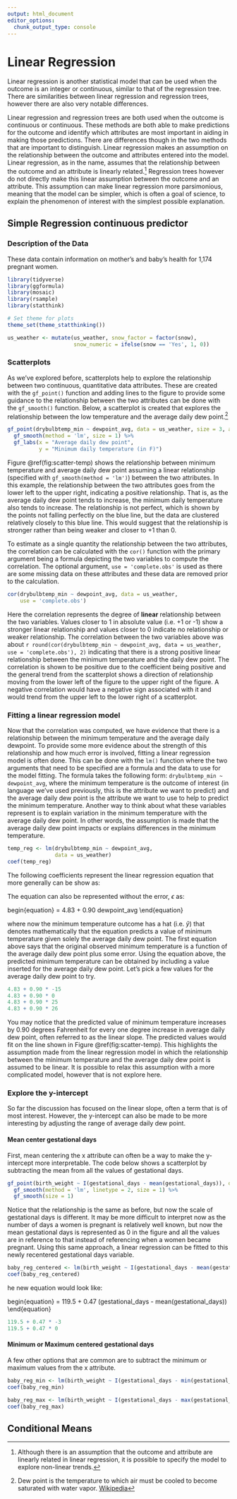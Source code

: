 ```yaml
---
output: html_document
editor_options: 
  chunk_output_type: console
---
```

# Linear Regression 

Linear regression is another statistical model that can be used when the outcome is an integer or continuous, similar to that of the regression tree. There are similarities between linear regression and regression trees, however there are also very notable differences. 

Linear regression and regression trees are both used when the outcome is continuous or continuous. These methods are both able to make predictions for the outcome and identify which attributes are most important in aiding in making those predictions. There are differences though in the two methods that are important to distinguish. Linear regression makes an assumption on the relationship between the outcome and attributes entered into the model. Linear regression, as in the name, assumes that the relationship between the outcome and an attribute is linearly related.^[Although there is an assumption that the outcome and attribute are linearly related in linear regression, it is possible to specify the model to explore non-linear trends.] Regression trees however do not directly make this linear assumption between the outcome and an attribute. This assumption can make linear regression more parsimonious, meaning that the model can be simpler, which is often a goal of science, to explain the phenomenon of interest with the simplest possible explanation. 

## Simple Regression continuous predictor
### Description of the Data
These data contain information on mother's and baby's health for 1,174 pregnant women.

```r
library(tidyverse)
library(ggformula)
library(mosaic)
library(rsample)
library(statthink)

# Set theme for plots
theme_set(theme_statthinking())

us_weather <- mutate(us_weather, snow_factor = factor(snow), 
                     snow_numeric = ifelse(snow == 'Yes', 1, 0))
```

### Scatterplots
As we've explored before, scatterplots help to explore the relationship between two continuous, quantitative data attributes. These are created with the `gf_point()` function and adding lines to the figure to provide some guidance to the relationship between the two attributes can be done with the `gf_smooth()` function. Below, a scatterplot is created that explores the relationship between the low temperature and the average daily dew point.^[Dew point is the temperature to which air must be cooled to become saturated with water vapor. [Wikipedia](https://en.wikipedia.org/wiki/Dew_point)]

```r
gf_point(drybulbtemp_min ~ dewpoint_avg, data = us_weather, size = 3, alpha = .2) %>%
  gf_smooth(method = 'lm', size = 1) %>%
  gf_labs(x = "Average daily dew point",
          y = "Minimum daily temperature (in F)")
```

Figure \@ref(fig:scatter-temp) shows the relationship between minimum temperature and average daily dew point assuming a linear relationship (specified with `gf_smooth(method = 'lm')`) between the two attributes. In this example, the relationship between the two attributes goes from the lower left to the upper right, indicating a positive relationship. That is, as the average daily dew point tends to increase, the minimum daily temperature also tends to increase. The relationship is not perfect, which is shown by the points not falling perfectly on the blue line, but the data are clustered relatively closely to this blue line. This would suggest that the relationship is stronger rather than being weaker and closer to +1 than 0. 

To estimate as a single quantity the relationship between the two attributes, the correlation can be calculated with the `cor()` function with the primary argument being a formula depicting the two variables to compute the correlation. The optional argument, `use = 'complete.obs'` is used as there are some missing data on these attributes and these data are removed prior to the calculation. 

```r
cor(drybulbtemp_min ~ dewpoint_avg, data = us_weather, 
    use = 'complete.obs')
```

Here the correlation represents the degree of **linear** relationship between the two variables. Values closer to 1 in absolute value (i.e. +1 or -1) show a stronger linear relationship and values closer to 0 indicate no relationship or weaker relationship. The correlation between the two variables above was about `r round(cor(drybulbtemp_min ~ dewpoint_avg, data = us_weather, use = 'complete.obs'), 2)` indicating that there is a strong positive linear relationship between the minimum temperature and the daily dew point. The correlation is shown to be positive due to the coefficient being positive and the general trend from the scatterplot shows a direction of relationship moving from the lower left of the figure to the upper right of the figure. A negative correlation would have a negative sign associated with it and would trend from the upper left to the lower right of a scatterplot.

### Fitting a linear regression model
Now that the correlation was computed, we have evidence that there is a relationship between the minimum temperature and the average daily dewpoint. To provide some more evidence about the strength of this relationship and how much error is involved, fitting a linear regression model is often done. This can be done with the `lm()` function where the two arguments that need to be specified are a formula and the data to use for the model fitting. The formula takes the following form: `drybulbtemp_min ~ dewpoint_avg`, where the minimum temperature is the outcome of interest (in language we've used previously, this is the attribute we want to predict) and the average daily dew point is the attribute we want to use to help to predict the minimum temperature. Another way to think about what these variables represent is to explain variation in the minimum temperature with the average daily dew point. In other words, the assumption is made that the average daily dew point impacts or explains differences in the minimum temperature.

```r
temp_reg <- lm(drybulbtemp_min ~ dewpoint_avg, 
               data = us_weather)
coef(temp_reg)
```

The following coefficients represent the linear regression equation that more generally can be show as:

\begin{equation}
drybulbtemp\_min = 4.83 + 0.90 dewpoint\_avg + \epsilon
\end{equation}

The equation can also be represented without the error, $\epsilon$ as:

begin{equation}
\hat{drybulbtemp\_min} = 4.83 + 0.90 dewpoint\_avg 
\end{equation}

where now the minimum temperature outcome has a hat (i.e. $\hat{y}$) that denotes mathematically that the equation predicts a value of minimum temperature given solely the average daily dew point. The first equation above says that the original observed minimum temperature is a function of the average daily dew point plus some error. Using the equation above, the predicted minimum temperature can be obtained by including a value inserted for the average daily dew point. Let's pick a few values for the average daily dew point to try.

```r
4.83 + 0.90 * -15
4.83 + 0.90 * 0
4.83 + 0.90 * 25
4.83 + 0.90 * 26
```

You may notice that the predicted value of minimum temperature increases by 0.90 degrees Fahrenheit for every one degree increase in average daily dew point, often referred to as the linear slope. The predicted values would fit on the line shown in Figure \@ref(fig:scatter-temp). This highlights the assumption made from the linear regression model in which the relationship between the minimum temperature and the average daily dew point is assumed to be linear. It is possible to relax this assumption with a more complicated model, however that is not explore here.

### Explore the y-intercept
So far the discussion has focused on the linear slope, often a term that is of most interest. However, the y-intercept can also be made to be more interesting by adjusting the range of average daily dew point.

#### Mean center gestational days
First, mean centering the x attribute can often be a way to make the y-intercept more interpretable. The code below shows a scatterplot by subtracting the mean from all the values of gestational days.

```r
gf_point(birth_weight ~ I(gestational_days - mean(gestational_days)), data = baby, size = 3, alpha = .2) %>%
  gf_smooth(method = 'lm', linetype = 2, size = 1) %>%
  gf_smooth(size = 1)
```

Notice that the relationship is the same as before, but now the scale of gestational days is different. It may be more difficult to interpret now as the number of days a women is pregnant is relatively well known, but now the mean gestational days is represented as 0 in the figure and all the values are in reference to that instead of referencing when a women became pregnant. Using this same approach, a linear regression can be fitted to this newly recentered gestational days variable.

```r
baby_reg_centered <- lm(birth_weight ~ I(gestational_days - mean(gestational_days)), data = baby)
coef(baby_reg_centered)
```

he new equation would look like:

begin{equation}
\hat{birth\_weight} = 119.5 + 0.47 (gestational\_days - mean(gestational\_days))
\end{equation}

```r
119.5 + 0.47 * -3
119.5 + 0.47 * 0
```

#### Minimum or Maximum centered gestational days
A few other options that are common are to subtract the minimum or maximum values from the x attribute.

```r
baby_reg_min <- lm(birth_weight ~ I(gestational_days - min(gestational_days)), data = baby)
coef(baby_reg_min)
```

```r
baby_reg_max <- lm(birth_weight ~ I(gestational_days - max(gestational_days)), data = baby)
coef(baby_reg_max)
```


## Conditional Means


